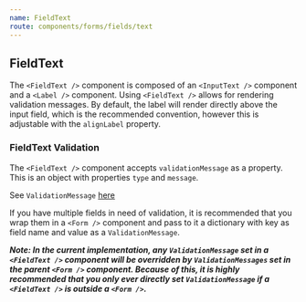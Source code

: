 ```yaml
---
name: FieldText
route: components/forms/fields/text
---
```



## FieldText

<ComponentDetail of="FieldText" figmaURL="file/2MG6DoSjk4IaLnjjFCnKFf/Forms" />

The `<FieldText />` component is composed of an `<InputText />` component and a `<Label />` component. Using `<FieldText />` allows for rendering validation messages. By default, the label will render directly above the input field, which is the recommended convention, however this is adjustable with the `alignLabel` property.

<Playground>
  <FieldText name="firstName" label="First Name" />
  <FieldText name="lastName" label=" Last Name" alignLabel="left" />
  <FieldText name="requiredField" label="A required field" required />
</Playground>

### FieldText Validation

The `<FieldText />` component accepts `validationMessage` as a property. This is an object with properties `type` and `message`.

See `ValidationMessage` [here](/#!/ValidationMessage)

If you have multiple fields in need of validation, it is recommended that you wrap them in a `<Form />` component and pass to it a dictionary with key as field name and value as a `ValidationMessage`.

**_Note: In the current implementation, any `ValidationMessage` set in a `<FieldText />` component will be overridden by `ValidationMessages` set in the parent `<Form />` component. Because of this, it is highly recommended that you only ever directly set `ValidationMessage` if a `<FieldText />` is outside a `<Form />`._**

<Playground>
  <FieldText
    name="someField"
    label="Some Field"
    validationMessage={{ type: 'error', message: 'This is an error' }}
    alignValidationMessage="right"
  />
</Playground>
